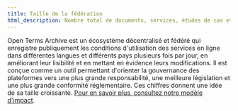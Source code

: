 ```yaml
---
title: Taille de la fédération
html_description: Nombre total de documents, services, études de cas et analyses dans l'écosystème Open Terms Archive
---
```


Open Terms Archive est un écosystème décentralisé et fédéré qui enregistre publiquement les conditions d'utilisation des services en ligne dans différentes langues et différents pays plusieurs fois par jour, en améliorant leur lisibilité et en mettant en évidence leurs modifications. Il est conçue comme un outil permettant d'orienter la gouvernance des plateformes vers une plus grande responsabilité, une meilleure législation et une plus grande conformité réglementaire. Ces chiffres donnent une idée de sa taille croissante. [Pour en savoir plus, consultez notre modèle d'impact](/fr/impact).
